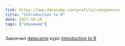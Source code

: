 ```yaml
---
link: https://www.datacamp.com/profile/ivanganevru
title: "Introduction to R"
date: 2017-10-10
tags: ["обучение"]
---
```


Закончил [datacamp](https://www.datacamp.com/profile/ivanganevru) курс [Introduction to R](https://www.datacamp.com/courses/free-introduction-to-r)